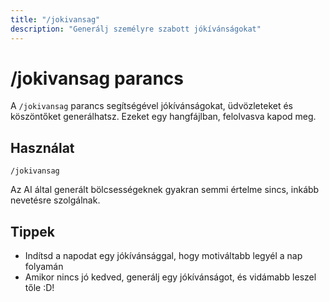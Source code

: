 ```yaml
---
title: "/jokivansag"
description: "Generálj személyre szabott jókívánságokat"
---
```


# /jokivansag parancs

A `/jokivansag` parancs segítségével  jókívánságokat, üdvözleteket és köszöntőket generálhatsz. Ezeket egy hangfájlban, felolvasva kapod meg.

## Használat

```
/jokivansag
```

<Note>
  Az AI által generált bölcsességeknek gyakran semmi értelme sincs, inkább nevetésre szolgálnak.
</Note>

## Tippek

- Indítsd a napodat egy jókívánsággal, hogy motiváltabb legyél a nap folyamán
- Amikor nincs jó kedved, generálj egy jókívánságot, és vidámabb leszel tőle :D\!
